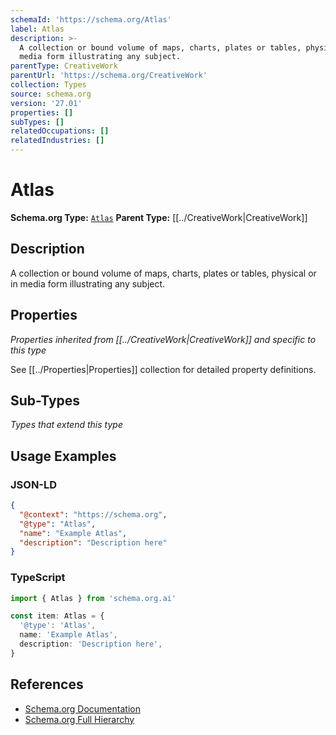 ```yaml
---
schemaId: 'https://schema.org/Atlas'
label: Atlas
description: >-
  A collection or bound volume of maps, charts, plates or tables, physical or in
  media form illustrating any subject.
parentType: CreativeWork
parentUrl: 'https://schema.org/CreativeWork'
collection: Types
source: schema.org
version: '27.01'
properties: []
subTypes: []
relatedOccupations: []
relatedIndustries: []
---
```

# Atlas

**Schema.org Type:** [`Atlas`](https://schema.org/Atlas)
**Parent Type:** [[../CreativeWork|CreativeWork]]

## Description

A collection or bound volume of maps, charts, plates or tables, physical or in media form illustrating any subject.

## Properties

*Properties inherited from [[../CreativeWork|CreativeWork]] and specific to this type*

See [[../Properties|Properties]] collection for detailed property definitions.

## Sub-Types

*Types that extend this type*

## Usage Examples

### JSON-LD

```json
{
  "@context": "https://schema.org",
  "@type": "Atlas",
  "name": "Example Atlas",
  "description": "Description here"
}
```

### TypeScript

```typescript
import { Atlas } from 'schema.org.ai'

const item: Atlas = {
  '@type': 'Atlas',
  name: 'Example Atlas',
  description: 'Description here',
}
```

## References

- [Schema.org Documentation](https://schema.org/Atlas)
- [Schema.org Full Hierarchy](https://schema.org/docs/full.html)
